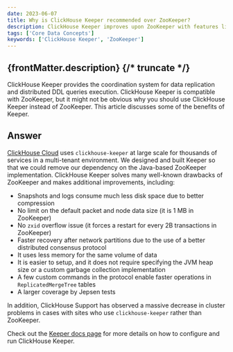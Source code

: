 ```yaml
---
date: 2023-06-07
title: Why is ClickHouse Keeper recommended over ZooKeeper?
description: ClickHouse Keeper improves upon ZooKeeper with features like reduced disk space usage, faster recovery, and less memory consumption, offering better performance for ClickHouse clusters.
tags: ['Core Data Concepts']
keywords: ['ClickHouse Keeper', 'ZooKeeper']
---
```


{frontMatter.description}
{/* truncate */}
---

ClickHouse Keeper provides the coordination system for data replication and distributed DDL queries execution. ClickHouse Keeper is compatible with ZooKeeper, but it might not be obvious why you should use ClickHouse Keeper instead of ZooKeeper. This article discusses some of the benefits of Keeper.

## Answer

[ClickHouse Cloud](https://clickhouse.cloud/) uses `clickhouse-keeper` at large scale for thousands of services in a multi-tenant environment. We designed and built Keeper so that we could remove our dependency on the Java-based ZooKeeper implementation. ClickHouse Keeper solves many well-known drawbacks of ZooKeeper and makes additional improvements, including:

- Snapshots and logs consume much less disk space due to better compression
- No limit on the default packet and node data size (it is 1 MB in ZooKeeper)
- No `zxid` overflow issue (it forces a restart for every 2B transactions in ZooKeeper)
- Faster recovery after network partitions due to the use of a better distributed consensus protocol
- It uses less memory for the same volume of data
- It is easier to setup, and it does not require specifying the JVM heap size or a custom garbage collection implementation
- A few custom commands in the protocol enable faster operations in `ReplicatedMergeTree` tables
- A larger coverage by Jepsen tests

In addition, ClickHouse Support has observed a massive decrease in cluster problems in cases with sites who use `clickhouse-keeper` rather than ZooKeeper.

Check out the [Keeper docs page](https://clickhouse.com/docs/en/guides/sre/keeper/clickhouse-keeper) for more details on how to configure and run ClickHouse Keeper.